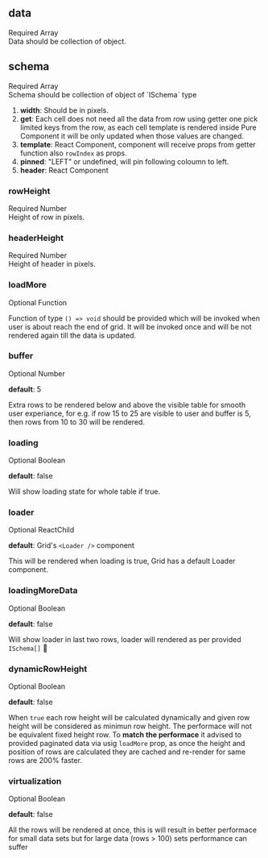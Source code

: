 
## data

<TagGroup>
  <Tag color="red">Required</Tag>
  <Tag color="blue">Array</Tag>
</TagGroup>
<br />
Data should be collection of object.
<Divider />

## schema

<TagGroup>
  <Tag color="red">Required</Tag>
  <Tag color="blue">Array</Tag>
</TagGroup>
<br />
Schema should be collection of object of `ISchema` type
<br />

1. **width**: Should be in pixels.
2. **get**: Each cell does not need all the data from row using getter one pick limited keys from the row, as each cell template is rendered inside Pure Component it will be only updated when those values are changed.
3. **template**: React Component, component will receive props from getter function also `rowIndex` as props.
4. **pinned**: "LEFT" or undefined, will pin following coloumn to left.
5. **header**: React Component

<Divider />

### rowHeight

<TagGroup>
  <Tag color="red">Required</Tag>
  <Tag color="blue">Number</Tag>
</TagGroup>
<br />
Height of row in pixels.
<Divider />

### headerHeight

<TagGroup>
  <Tag color="red">Required</Tag>
  <Tag color="blue">Number</Tag>
</TagGroup>
<br />
Height of header in pixels.
<Divider />

### loadMore

<TagGroup>
  <Tag color="red">Optional</Tag>
  <Tag color="blue">Function</Tag>
</TagGroup>
<br />

Function of type `() => void` should be provided which will be invoked when user is about reach the end of grid. It will be invoked once and will be not rendered again till the data is updated.

<Divider />

### buffer

<TagGroup>
  <Tag color="red">Optional</Tag>
  <Tag color="blue">Number</Tag>
</TagGroup>
<br />

**default**: 5

Extra rows to be rendered below and above the visible table for smooth user experiance, for e.g. if row 15 to 25 are visible to user and buffer is 5, then rows from 10 to 30 will be rendered.

<Divider />

### loading

<TagGroup>
  <Tag color="red">Optional</Tag>
  <Tag color="blue">Boolean</Tag>
</TagGroup>
<br />

**default**: false

Will show loading state for whole table if true.

<Divider />

### loader

<TagGroup>
  <Tag color="red">Optional</Tag>
  <Tag color="blue">ReactChild</Tag>
</TagGroup>
<br />

**default**: Grid's `<Loader />` component

This will be rendered when loading is true, Grid has a default Loader component.

<Divider />

### loadingMoreData

<TagGroup>
  <Tag color="red">Optional</Tag>
  <Tag color="blue">Boolean</Tag>
</TagGroup>
<br />

**default**: false

Will show loader in last two rows, loader will rendered as per provided `ISchema[]` 🙌

<Divider />

### dynamicRowHeight

<TagGroup>
  <Tag color="red">Optional</Tag>
  <Tag color="blue">Boolean</Tag>
</TagGroup>
<br />

**default**: false

When `true` each row height will be calculated dynamically and given row height will be considered as minimun row height.
The performace will not be equivalent fixed height row. To **match the performace** it advised to provided paginated data via usig `loadMore` prop, as once the height and position of rows are calculated they are cached and re-render for same rows are 200% faster.

<Divider />

### virtualization

<TagGroup>
  <Tag color="red">Optional</Tag>
  <Tag color="blue">Boolean</Tag>
</TagGroup>
<br />

**default**: false

All the rows will be rendered at once, this is will result in better performace for small data sets but for large data (rows > 100) sets performance can suffer
